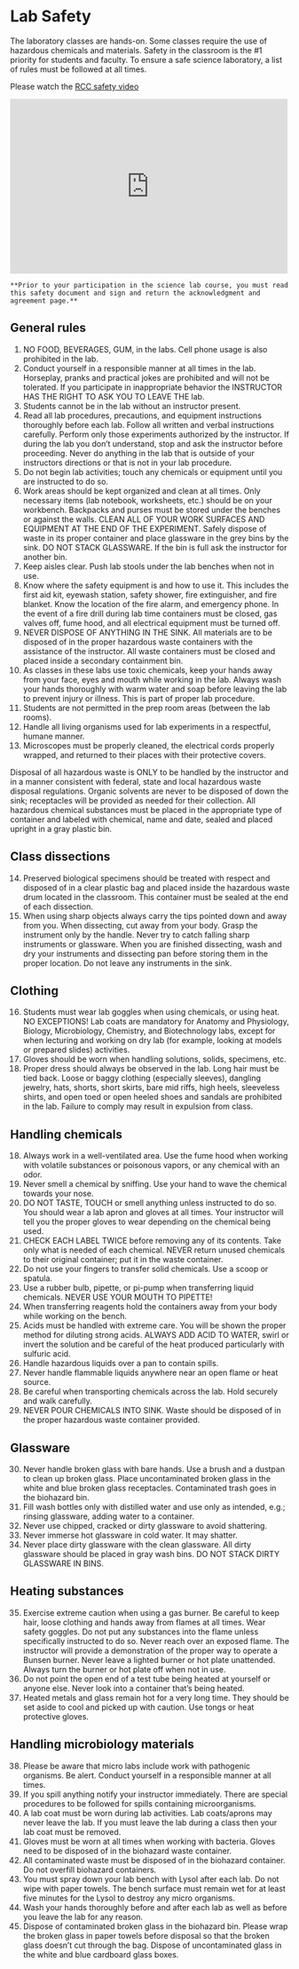 # Lab Safety
The laboratory classes are hands-on. Some classes require the use of hazardous chemicals and materials. Safety in the classroom is the #1 priority for students and faculty. To ensure a safe science laboratory, a list of rules must be followed at all times.

Please watch the [RCC safety video](https://youtu.be/NxcsyTv7stQ)

<iframe src="https://www.youtube.com/embed/NxcsyTv7stQ" frameborder="0" width="500" height="315"></iframe>

```block2
**Prior to your participation in the science lab course, you must read this safety document and sign and return the acknowledgment and agreement page.**
```

##  General rules
1. NO FOOD, BEVERAGES, GUM, in the labs.  Cell phone usage is also prohibited in the lab.
2. Conduct yourself in a responsible manner at all times in the lab. Horseplay, pranks and practical jokes are prohibited and will not be tolerated.  If you participate in inappropriate behavior the INSTRUCTOR HAS THE RIGHT TO ASK YOU TO LEAVE THE lab.
3. Students cannot be in the lab without an instructor present.
4. Read all lab procedures, precautions, and equipment instructions thoroughly before each lab.  Follow all written and verbal instructions carefully. Perform only those experiments authorized by the instructor. If during the lab you don't understand, stop and ask the instructor before proceeding. Never do anything in the lab that is outside of your instructors directions or that is not in your lab procedure.
5. Do not begin lab activities; touch any chemicals or equipment until you are instructed to do so.
6. Work areas should be kept organized and clean at all times. Only necessary items (lab notebook, worksheets, etc.) should be on your workbench. Backpacks and purses must be stored under the benches or against the walls. CLEAN ALL OF YOUR WORK SURFACES AND EQUIPMENT AT THE END OF THE EXPERIMENT. Safely dispose of waste in its proper container and place glassware in the grey bins by the sink. DO NOT STACK GLASSWARE. If the bin is full ask the instructor for another bin.
7. Keep aisles clear. Push lab stools under the lab benches when not in use.
8. Know where the safety equipment is and how to use it. This includes the first aid kit, eyewash station, safety shower, fire extinguisher, and fire blanket. Know the location of the fire alarm, and emergency phone.  In the event of a fire drill during lab time containers must be closed, gas valves off, fume hood, and all electrical equipment must be turned off.
9. NEVER DISPOSE OF ANYTHING IN THE SINK. All materials are to be disposed of in the proper hazardous waste containers with the assistance of the instructor. All waste containers must be closed and placed inside a secondary containment bin.
10. As classes in these labs use toxic chemicals, keep your hands away from your face, eyes and mouth while working in the lab. Always wash your hands thoroughly with warm water and soap before leaving the lab to prevent injury or illness. This is part of proper lab procedure.
11. Students are not permitted in the prep room areas (between the lab rooms).
12. Handle all living organisms used for lab experiments in a respectful, humane manner.
13. Microscopes must be properly cleaned, the electrical cords properly wrapped, and returned to their places with their protective covers.

Disposal of all hazardous waste is ONLY to be handled by the instructor and in a manner consistent with federal, state and local hazardous waste disposal regulations. Organic solvents are never to be disposed of down the sink; receptacles will be provided as needed for their collection. All hazardous chemical substances must be placed in the appropriate type of container and labeled with chemical, name and date, sealed and placed upright in a gray plastic bin.

## Class dissections
14. Preserved biological specimens should be treated with respect and disposed of in a clear plastic bag and placed inside the hazardous waste drum located in the classroom. This container must be sealed at the end of each dissection.
15. When using sharp objects always carry the tips pointed down and away from you. When dissecting, cut away from your body. Grasp the instrument only by the handle.  Never try to catch falling sharp instruments or glassware. When you are finished dissecting, wash and dry your instruments and dissecting pan before storing them in the proper location. Do not leave any instruments in the sink.

## Clothing
16. Students must wear lab goggles when using chemicals, or using heat. NO EXCEPTIONS! Lab coats are mandatory for Anatomy and Physiology, Biology, Microbiology, Chemistry, and Biotechnology labs, except for when lecturing and working on dry lab (for example, looking at models or prepared slides) activities.
17. Gloves should be worn when handling solutions, solids, specimens, etc.
18. Proper dress should always be observed in the lab. Long hair must be tied back. Loose or baggy clothing (especially sleeves), dangling jewelry, hats, shorts, short skirts, bare mid riffs, high heels, sleeveless shirts, and open toed or open heeled shoes and sandals are prohibited in the lab. Failure to comply may result in expulsion from class.

## Handling chemicals
18. Always work in a well-ventilated area. Use the fume hood when working with volatile substances or poisonous vapors, or any chemical with an odor.
19. Never smell a chemical by sniffing. Use your hand to wave the chemical towards your nose.
20. DO NOT TASTE, TOUCH or smell anything unless instructed to do so. You should wear a lab apron and gloves at all times. Your instructor will tell you the proper gloves to wear depending on the chemical being used.
21. CHECK EACH LABEL TWICE before removing any of its contents. Take only what is needed of each chemical. NEVER return unused chemicals to their original container; put it in the waste container.
22. Do not use your fingers to transfer solid chemicals. Use a scoop or spatula.
23. Use a rubber bulb, pipette, or pi-pump when transferring liquid chemicals. NEVER USE YOUR MOUTH TO PIPETTE!
24. When transferring reagents hold the containers away from your body while working on the bench.
25. Acids must be handled with extreme care. You will be shown the proper method for diluting strong acids. ALWAYS ADD ACID TO WATER, swirl or invert the solution and be careful of the heat produced particularly with sulfuric acid.
26. Handle hazardous liquids over a pan to contain spills.
27. Never handle flammable liquids anywhere near an open flame or heat source.
28. Be careful when transporting chemicals across the lab. Hold securely and walk carefully.
29. NEVER POUR CHEMICALS INTO SINK. Waste should be disposed of in the proper hazardous waste container provided.

## Glassware
30. Never handle broken glass with bare hands. Use a brush and a dustpan to clean up broken glass. Place uncontaminated broken glass in the white and blue broken glass receptacles. Contaminated trash goes in the biohazard bin.
31. Fill wash bottles only with distilled water and use only as intended, e.g.; rinsing glassware, adding water to a container.
32. Never use chipped, cracked or dirty glassware to avoid shattering.
33. Never immerse hot glassware in cold water. It may shatter.
34.  Never place dirty glassware with the clean glassware. All dirty glassware should be placed in gray wash bins. DO NOT STACK DIRTY GLASSWARE IN BINS.

## Heating substances
35. Exercise extreme caution when using a gas burner. Be careful to keep hair, loose clothing and hands away from flames at all times. Wear safety goggles.  Do not put any substances into the flame unless specifically instructed to do so. Never reach over an exposed flame. The instructor will provide a demonstration of the proper way to operate a Bunsen burner. Never leave a lighted burner or hot plate unattended. Always turn the burner or hot plate off when not in use.
36. Do not point the open end of a test tube being heated at yourself or anyone else. Never look into a container that's being heated.
37. Heated metals and glass remain hot for a very long time. They should be set aside to cool and picked up with caution. Use tongs or heat protective gloves.

## Handling microbiology materials
38. Please be aware that micro labs include work with pathogenic organisms. Be alert. Conduct yourself in a responsible manner at all times.
39. If you spill anything notify your instructor immediately. There are special procedures to be followed for spills containing microorganisms.
40. A lab coat must be worn during lab activities. Lab coats/aprons may never leave the lab. If you must leave the lab during a class then your lab coat must be removed.
41. Gloves must be worn at all times when working with bacteria. Gloves need to be disposed of in the biohazard waste container.
42. All contaminated waste must be disposed of in the biohazard container. Do not overfill biohazard containers.
43. You must spray down your lab bench with Lysol after each lab. Do not wipe with paper towels. The bench surface must remain wet for at least five minutes for the Lysol to destroy any micro organisms.
44. Wash your hands thoroughly before and after each lab as well as before you leave the lab for any reason.
45. Dispose of contaminated broken glass in the biohazard bin. Please wrap the broken glass in paper towels before disposal so that the broken glass doesn't cut through the bag. Dispose of uncontaminated glass in the white and blue cardboard glass boxes.
